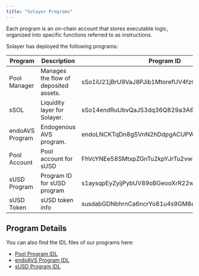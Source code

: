 ```yaml
---
title: "Solayer Programs"
---
```


Each program is an on-chain account that stores executable logic, organized into specific functions referred to as instructions.

Solayer has deployed the following programs:

<table>
    <thead>
        <tr>
            <th >Program</th>
            <th >Description</th>
            <th>Program ID</th>
        </tr>
    </thead>
    <tbody>
        <tr>
            <td>Pool Manager</td>
            <td>Manages the flow of deposited assets.</td>
            <td>sSo1iU21jBrU9VaJ8PJib1MtorefUV4fzC9GURa2KNn</td>
        </tr>
        <tr>
            <td>sSOL </td>
            <td>Liquidity layer for Solayer. </td>
            <td>sSo14endRuUbvQaJS3dq36Q829a3A6BEfoeeRGJywEh</td>
        </tr>
        <tr>
            <td>endoAVS Program</td>
            <td>Endogenous AVS program.</td>
            <td>endoLNCKTqDn8gSVnN2hDdpgACUPWHZTwoYnnMybpAT</td>
        </tr>
        <tr>
            <td>Pool Account </td>
            <td>Pool account for sUSD </td>
            <td>FhVcYNEe58SMtxpZGnTu2kpYJrTu2vwCZDGpPLqbd2yG</td>
        </tr>
        <tr>
            <td>sUSD Program </td>
            <td>Program ID for sUSD program </td>
            <td>s1aysqpEyZyijPybUV89oBGeooXrR22wMNLjnG2SWJA</td>
        </tr>
        <tr>
            <td>sUSD Token </td>
            <td>sUSD token info</td>
            <td>susdabGDNbhrnCa6ncrYo81u4s9GM8ecK2UwMyZiq4X</td>
        </tr>
    </tbody>
</table>

## Program Details
You can also find the IDL files of our programs here:
 - [Pool Program IDL](https://github.com/solayer-labs/solayer-cli/blob/main/restaking/utils/restaking_program.json)
 - [endoAVS Program IDL](https://github.com/solayer-labs/solayer-cli/blob/main/endoavs/utils/endoavs_program.json)
 - [sUSD Program IDL](https://explorer.solana.com/address/s1aysqpEyZyijPybUV89oBGeooXrR22wMNLjnG2SWJA/anchor-program)

